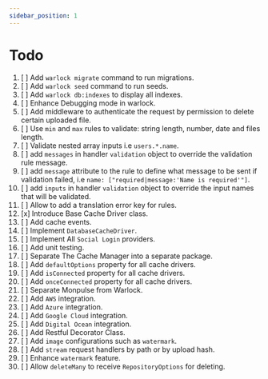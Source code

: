 ```yaml
---
sidebar_position: 1
---
```


# Todo

1. [ ] Add `warlock migrate` command to run migrations.
2. [ ] Add `warlock seed` command to run seeds.
3. [ ] Add `warlock db:indexes` to display all indexes.
4. [ ] Enhance Debugging mode in warlock.
5. [ ] Add middleware to authenticate the request by permission to delete certain uploaded file.
6. [ ] Use `min` and `max` rules to validate: string length, number, date and files length.
7. [ ] Validate nested array inputs i.e `users.*.name`.
8. [ ] add `messages` in handler `validation` object to override the validation rule message.
9. [ ] add `message` attribute to the rule to define what message to be sent if validation failed, i.e `name: ["required|message:'Name is required'"]`.
10. [ ] add `inputs` in handler `validation` object to override the input names that will be validated.
11. [ ] Allow to add a translation error key for rules.
12. [x] Introduce Base Cache Driver class.
13. [ ] Add cache events.
14. [ ] Implement `DatabaseCacheDriver`.
15. [ ] Implement All `Social Login` providers.
16. [ ] Add unit testing.
17. [ ] Separate The Cache Manager into a separate package.
18. [ ] Add `defaultOptions` property for all cache drivers.
19. [ ] Add `isConnected` property for all cache drivers.
20. [ ] Add `onceConnected` property for all cache drivers.
21. [ ] Separate Monpulse from Warlock.
22. [ ] Add `AWS` integration.
23. [ ] Add `Azure` integration.
24. [ ] Add `Google Cloud` integration.
25. [ ] Add `Digital Ocean` integration.
26. [ ] Add Restful Decorator Class.
27. [ ] Add `image` configurations such as `watermark`.
28. [ ] Add `stream` request handlers by path or by upload hash.
29. [ ] Enhance `watermark` feature.
30. [ ] Allow `deleteMany` to receive `RepositoryOptions` for deleting.
